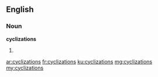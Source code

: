 ==English==

===Noun===
'''cyclizations'''

# {{plural of|cyclization}}

[[ar:cyclizations]]
[[fr:cyclizations]]
[[ku:cyclizations]]
[[mg:cyclizations]]
[[my:cyclizations]]